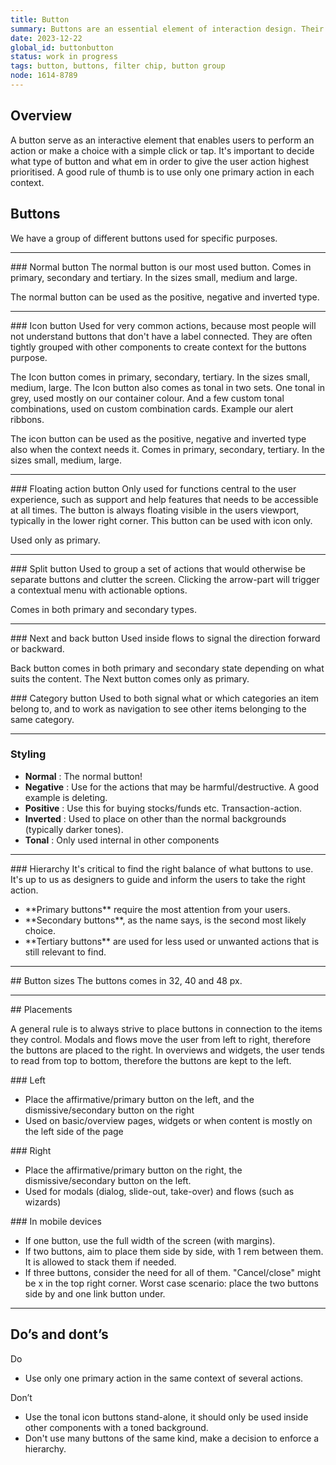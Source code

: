 ```yaml
---
title: Button
summary: Buttons are an essential element of interaction design. Their primary role is to help people take actions quickly.
date: 2023-12-22
global_id: buttonbutton
status: work in progress
tags: button, buttons, filter chip, button group
node: 1614-8789
---
```


## Overview

A button serve as an interactive element that enables users to perform an action or make a choice with a simple click or tap. It's important to decide what type of button and what em in order to give the user action highest prioritised. A good rule of thumb is to use only one primary action in each context.

<Playground component="button" story-id="1" caption="Live example of the normal button in primary, secondary and tertiary." />

## Buttons

We have a group of different buttons used for specific purposes.

<Row>
  <Col>
    <FigmaSVG node="1609-2970" caption="1. Normal" />
  </Col>
  <Col>
    <FigmaSVG node="1609-2974" caption="2. Icon button" />
  </Col>
  <Col>
    <FigmaSVG node="1609-2977" caption="3. Extended FAB" />
  </Col>
</Row>
<Row>
  <Col>
    <FigmaSVG node="1609-2981" caption="4. Split button" />
  </Col>
  <Col>
    <FigmaSVG node="1609-2985" caption="5. Next and back button" />
  </Col>
  <Col>
    <FigmaSVG node="1609-2988" caption="6. Category button" />
  </Col>
</Row>

<hr />
<Row>
<Col>
### Normal button
The normal button is our most used button.
Comes in primary, secondary and tertiary.  In the sizes small, medium and large.

The normal button can be used as the positive, negative and inverted type. 

</Col>
<Col> </Col>
</Row>

<Row>
  <Col>
    <FigmaSVG
      node="1609-7673"
      caption="Normal in primary, secondary and tertiary"
    />
  </Col>
  <Col>
    <FigmaSVG
      node="1609-7763"
      caption="Positive and negative button in primary"
    />
  </Col>
</Row>

<hr />
<Row>
<Col>
### Icon button
Used for very common actions, because most people will not understand buttons that don't have a label connected. They are often tightly grouped with other components to create context for the buttons purpose. 

The Icon button comes in primary, secondary, tertiary.  In the sizes small, medium, large. The Icon button also comes as tonal in two sets. One tonal in grey, used mostly on our container colour. And a few custom tonal combinations, used on custom combination cards. Example our alert ribbons.

The icon button can be used as the positive, negative and inverted type also when the context needs it. Comes in primary, secondary, tertiary.  In the sizes small, medium, large.

</Col>
</Row>

<Row>
  <Col>
    <FigmaSVG node="1609-7912" caption="Icon button, normal and positive" />
  </Col>
  <Col>
    <FigmaSVG node="1609-8031" caption="Tonal and custom tonal" />
  </Col>
  <Col>
    <FigmaSVG
      node="1609-8159"
      caption="Tonal custom combinations on Alert ribbon"
    />
  </Col>
</Row>

<hr />

<Row>
<Col>
### Floating action button
Only used for functions central to the user experience, such as support and help features that needs to be accessible at all times.
The button is always floating visible in the users viewport, typically in the lower right corner. This button can be used with icon only.

Used only as primary.

</Col>
<Col><FigmaSVG node="1609-8378" caption="This is the floating action button." /></Col>
</Row>

<hr />

<Row>
<Col>
### Split button
Used to group a set of actions that would otherwise be separate buttons and clutter the screen. Clicking the arrow-part will trigger a contextual menu with actionable options. 

Comes in both primary and secondary types.

</Col>
<Col><FigmaSVG node="1609-8401" caption="Split button primary" /></Col>
</Row>

<hr />

<Row>
<Col>
### Next and back button
Used inside flows to signal the direction forward or backward. 

Back button comes in both primary and secondary state depending on what suits the content. The Next button comes only as primary.

</Col>
<Col> </Col>
</Row>

<Row>
  <Col>
    <FigmaSVG node="1609-8419" caption="Next button only in primary" />
  </Col>
  <Col>
    <FigmaSVG node="1609-8421" caption="Back button primary" />
  </Col>
  <Col>
    <FigmaSVG node="1609-8423" caption="Back button secondary" />
  </Col>
</Row>

<Row>
  <Col>
    ### Category button
    Used to both signal what or which categories an item belong to, and to work as navigation to see other items belonging to the same category.
  </Col>
  <Col>
    <FigmaSVG node="1609-8446" caption="Example of two categories" />
  </Col>
</Row>

<hr />

### Styling

- **Normal** : The normal button!
- **Negative** : Use for the actions that may be harmful/destructive. A good example is deleting.
- **Positive** : Use this for buying stocks/funds etc. Transaction-action.
- **Inverted** : Used to place on other than the normal backgrounds (typically darker tones).
- **Tonal** : Only used internal in other components

<FigmaSVG node="1608-1209" caption="All types of buttons" height="300" />

<hr />

<Row>
<Col>
### Hierarchy
It's critical to find the right balance of what buttons to use. It's up to us as designers to guide and inform the users to take the right action.

<ul>
    <li>**Primary buttons** require the most attention from your users.</li>
    <li>**Secondary buttons**, as the name says, is the second most likely choice.</li>
    <li>**Tertiary buttons** are used for less used or unwanted actions that is still relevant to find.</li>
</ul>
</Col>
<Col>
    <FigmaSVG 
        node="1608-315"
        caption="From top - primary, secondary, tertiary."
    />
</Col>
</Row>

<hr />
## Button sizes
The buttons  comes in 32, 40 and 48 px. 

<Row>
<Col>
    <FigmaSVG 
        node="1660-1897" 
        caption="Primary button with solid container"
    />
</Col>
<Col>
    <FigmaSVG 
        node="1660-1902" 
        caption="Secondary button with transparent container and 1 ps border."
    />
</Col>
<Col>
    <FigmaSVG 
        node="1660-1907" 
        caption="Tertiary button with transparent container and no border."
    />
</Col>
</Row>


<hr />
## Placements

A general rule is to always strive to place buttons in connection to the items they control. Modals and flows move the user from left to right, therefore the buttons are placed to the right. In overviews and widgets, the user tends to read from top to bottom, therefore the buttons are kept to the left.

<Row>
  <Col>
    ### Left
    <ul>
      <li>
        Place the affirmative/primary button on the left, and the
        dismissive/secondary button on the right
      </li>
      <li>
        Used on basic/overview pages, widgets or when content is mostly on the
        left side of the page
      </li>
    </ul>
  </Col>
  <Col>
  
  <FigmaSVG node="1718-1657" caption="Left placement after short survey." />
    
  </Col>
</Row>

<Row>
  <Col>
    ### Right
    <ul>
      <li>
        Place the affirmative/primary button on the right, the
        dismissive/secondary button on the left.
      </li>
      <li>
        Used for modals (dialog, slide-out, take-over) and flows (such as
        wizards)
      </li>
    </ul>
  </Col>
  <Col>
    <FigmaSVG node="1718-1670" caption="Right alignment in dialog" />
  </Col>
</Row>

<Row>
  <Col>
    ### In mobile devices
    <ul>
      <li>If one button, use the full width of the screen (with margins).</li>
      <li>
        If two buttons, aim to place them side by side, with 1 rem between them.
        It is allowed to stack them if needed.
      </li>
      <li>
        If three buttons, consider the need for all of them. "Cancel/close"
        might be x in the top right corner. Worst case scenario: place the two
        buttons side by and one link button under.
      </li>
    </ul>
  </Col>
  <Col>
    <FigmaSVG node="1718-1683" caption="Side by side in mobile" />
  </Col>
</Row>

<hr />

## Do’s and dont’s

<Row>
  <Col>
    Do
    <ul>
      <li>
        Use only one primary action in the same context of several actions.
      </li>
    </ul>
  </Col>
  <Col>
    Don’t
    <ul>
      <li>
        Use the tonal icon buttons stand-alone, it should only be used inside
        other components with a toned background.
      </li>
      <li>
        Don't use many buttons of the same kind, make a decision to enforce a
        hierarchy.
      </li>
    </ul>
  </Col>
</Row>

<Row>
  <Col>
    <Do>
      <FigmaSVG node="1630-1648" />
    </Do>
  </Col>
  <Col>
    <Dont>
      <FigmaSVG node="1630-1610" />
    </Dont>
  </Col>
</Row>
